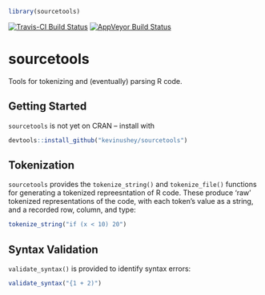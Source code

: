 ```r
library(sourcetools)
```

[![Travis-CI Build Status](https://travis-ci.org/kevinushey/sourcetools.svg?branch=master)](https://travis-ci.org/kevinushey/sourcetools) [![AppVeyor Build Status](https://ci.appveyor.com/api/projects/status/github/kevinushey/sourcetools?branch=master&svg=true)](https://ci.appveyor.com/project/kevinushey/sourcetools)


sourcetools
===========

Tools for tokenizing and (eventually) parsing R code.

## Getting Started

`sourcetools` is not yet on CRAN -- install with

```r
devtools::install_github("kevinushey/sourcetools")
```

## Tokenization

`sourcetools` provides the `tokenize_string()` and
`tokenize_file()` functions for generating a tokenized
repreesntation of R code. These produce 'raw' tokenized
representations of the code, with each token's value as a
string, and a recorded row, column, and type:

```r
tokenize_string("if (x < 10) 20")
```

## Syntax Validation

`validate_syntax()` is provided to identify syntax errors:

```r
validate_syntax("{1 + 2)")
```
